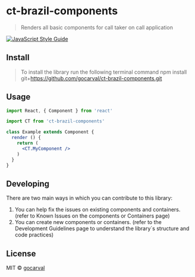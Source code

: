 # ct-brazil-components

> Renders all basic components for call taker on call application

[![JavaScript Style Guide](https://img.shields.io/badge/code_style-standard-brightgreen.svg)](https://standardjs.com)

## Install

> To install the library run the following terminal command npm install git+https://github.com/gocarval/ct-brazil-components.git

## Usage

```jsx
import React, { Component } from 'react'

import CT from 'ct-brazil-components'

class Example extends Component {
  render () {
    return (
      <CT.MyComponent />
    )
  }
}
```

## Developing

<p>There are two main ways in which you can contribute to this library:</p>


1. You can help fix the issues on existing components and containers. (refer to Known Issues on the components or Containers page)
2. You can create new components or containers. (refer to the Development Guidelines page to understand the library`s structure and code practices)

## License

MIT © [gocarval](https://github.com/gocarval)

